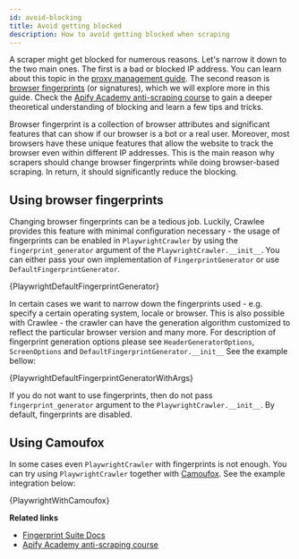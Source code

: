 ```yaml
---
id: avoid-blocking
title: Avoid getting blocked
description: How to avoid getting blocked when scraping
---
```




A scraper might get blocked for numerous reasons. Let's narrow it down to the two main ones. The first is a bad or blocked IP address. You can learn about this topic in the [proxy management guide](./proxy-management). The second reason is [browser fingerprints](https://pixelprivacy.com/resources/browser-fingerprinting/) (or signatures), which we will explore more in this guide. Check the [Apify Academy anti-scraping course](https://docs.apify.com/academy/anti-scraping) to gain a deeper theoretical understanding of blocking and learn a few tips and tricks.

Browser fingerprint is a collection of browser attributes and significant features that can show if our browser is a bot or a real user. Moreover, most browsers have these unique features that allow the website to track the browser even within different IP addresses. This is the main reason why scrapers should change browser fingerprints while doing browser-based scraping. In return, it should significantly reduce the blocking.

## Using browser fingerprints

Changing browser fingerprints can be a tedious job. Luckily, Crawlee provides this feature with minimal configuration necessary - the usage of fingerprints can be enabled  in <ApiLink to="class/PlaywrightCrawler">`PlaywrightCrawler`</ApiLink> by using the `fingerprint_generator` argument of the <ApiLink to="class/PlaywrightCrawler#__init__">`PlaywrightCrawler.__init__`</ApiLink>. You can either pass your own implementation of <ApiLink to="class/FingerprintGenerator">`FingerprintGenerator`</ApiLink> or use <ApiLink to="class/BrowserforgeFingerprintGenerator">`DefaultFingerprintGenerator`</ApiLink>.

<CodeBlock className="language-python">
    {PlaywrightDefaultFingerprintGenerator}
</CodeBlock>

In certain cases we want to narrow down the fingerprints used - e.g. specify a certain operating system, locale or browser. This is also possible with Crawlee - the crawler can have the generation algorithm customized to reflect the particular browser version and many more. For description of fingerprint generation options please see <ApiLink to="class/HeaderGeneratorOptions">`HeaderGeneratorOptions`</ApiLink>, <ApiLink to="class/ScreenOptions">`ScreenOptions`</ApiLink> and <ApiLink to="class/BrowserforgeFingerprintGenerator#__init__">`DefaultFingerprintGenerator.__init__`</ApiLink>  See the example bellow:

<CodeBlock className="language-python">
    {PlaywrightDefaultFingerprintGeneratorWithArgs}
</CodeBlock>

If you do not want to use fingerprints, then do not pass `fingerprint_generator` argument to the <ApiLink to="class/PlaywrightCrawler#__init__">`PlaywrightCrawler.__init__`</ApiLink>. By default, fingerprints are disabled.

## Using Camoufox

In some cases even <ApiLink to="class/PlaywrightCrawler">`PlaywrightCrawler`</ApiLink> with fingerprints is not enough. You can try using <ApiLink to="class/PlaywrightCrawler">`PlaywrightCrawler`</ApiLink> together with [Camoufox](https://camoufox.com/). See the example integration below:

<CodeBlock className="language-python">
    {PlaywrightWithCamoufox}
</CodeBlock>

**Related links**

- [Fingerprint Suite Docs](https://github.com/apify/fingerprint-suite)
- [Apify Academy anti-scraping course](https://docs.apify.com/academy/anti-scraping)
